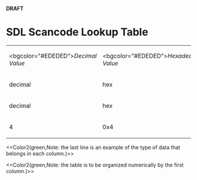 <!-- pragma section-numbers off -->
<!-- pragma disable-camelcase -->
'''DRAFT'''

= SDL Scancode Lookup Table =

{|
|<bgcolor="#EDEDED">''Decimal Value''
|<bgcolor="#EDEDED">''Hexadecimal Value''
|<bgcolor="#EDEDED">''SDL_Scancode Constant''
|-
|decimal
|hex
|symbol
|-
|decimal
|hex
|symbol
|-
|4
|0x4
|SDL_SCANCODE_A
|}

<<Color2(green,Note: the last line is an example of the type of data that belongs in each column.)>>

<<Color2(green,Note: the table is to be organized numerically by the first column.)>>
